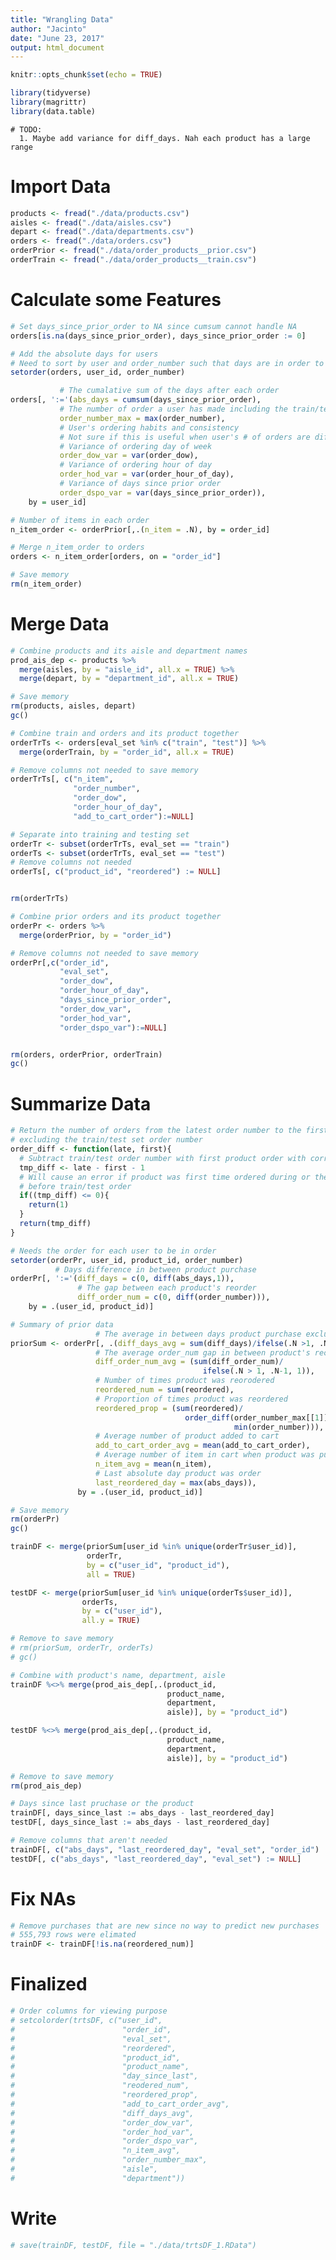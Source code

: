 ```yaml
---
title: "Wrangling Data"
author: "Jacinto"
date: "June 23, 2017"
output: html_document
---
```


```r
knitr::opts_chunk$set(echo = TRUE)
```

```r
library(tidyverse)
library(magrittr)
library(data.table)
```
```
# TODO:  
  1. Maybe add variance for diff_days. Nah each product has a large range

```



# Import Data  
```r
products <- fread("./data/products.csv")
aisles <- fread("./data/aisles.csv")
depart <- fread("./data/departments.csv")
orders <- fread("./data/orders.csv")
orderPrior <- fread("./data/order_products__prior.csv")
orderTrain <- fread("./data/order_products__train.csv")
```


# Calculate some Features  
```r
# Set days_since_prior_order to NA since cumsum cannot handle NA
orders[is.na(days_since_prior_order), days_since_prior_order := 0]

# Add the absolute days for users 
# Need to sort by user and order_number such that days are in order to be added
setorder(orders, user_id, order_number)

           # The cumalative sum of the days after each order 
orders[, ':='(abs_days = cumsum(days_since_prior_order),
           # The number of order a user has made including the train/test order
           order_number_max = max(order_number), 
           # User's ordering habits and consistency 
           # Not sure if this is useful when user's # of orders are different
           # Variance of ordering day of week
           order_dow_var = var(order_dow),
           # Variance of ordering hour of day  
           order_hod_var = var(order_hour_of_day),
           # Variance of days since prior order 
           order_dspo_var = var(days_since_prior_order)),
    by = user_id]

# Number of items in each order 
n_item_order <- orderPrior[,.(n_item = .N), by = order_id]

# Merge n_item_order to orders
orders <- n_item_order[orders, on = "order_id"]

# Save memory
rm(n_item_order)
```


# Merge Data
```r
# Combine products and its aisle and department names 
prod_ais_dep <- products %>%
  merge(aisles, by = "aisle_id", all.x = TRUE) %>% 
  merge(depart, by = "department_id", all.x = TRUE)

# Save memory 
rm(products, aisles, depart)
gc()
```

```r
# Combine train and orders and its product together
orderTrTs <- orders[eval_set %in% c("train", "test")] %>% 
  merge(orderTrain, by = "order_id", all.x = TRUE)

# Remove columns not needed to save memory
orderTrTs[, c("n_item",
              "order_number",
              "order_dow",
              "order_hour_of_day",
              "add_to_cart_order"):=NULL]

# Separate into training and testing set
orderTr <- subset(orderTrTs, eval_set == "train")
orderTs <- subset(orderTrTs, eval_set == "test")
# Remove columns not needed 
orderTs[, c("product_id", "reordered") := NULL]


rm(orderTrTs)

# Combine prior orders and its product together  
orderPr <- orders %>% 
  merge(orderPrior, by = "order_id")

# Remove columns not needed to save memory  
orderPr[,c("order_id", 
           "eval_set",
           "order_dow",
           "order_hour_of_day",
           "days_since_prior_order",
           "order_dow_var",
           "order_hod_var",
           "order_dspo_var"):=NULL]


rm(orders, orderPrior, orderTrain)
gc()
```


# Summarize Data
```r
# Return the number of orders from the latest order number to the first order
# excluding the train/test set order number 
order_diff <- function(late, first){
  # Subtract train/test order number with first product order with correction -1
  tmp_diff <- late - first - 1
  # Will cause an error if product was first time ordered during or the one
  # before train/test order
  if((tmp_diff) <= 0){
    return(1)
  }
  return(tmp_diff)
}
```

```r
# Needs the order for each user to be in order
setorder(orderPr, user_id, product_id, order_number)
          # Days difference in between product purchase
orderPr[, ':='(diff_days = c(0, diff(abs_days,1)),
               # The gap between each product's reorder
               diff_order_num = c(0, diff(order_number))), 
    by = .(user_id, product_id)]

# Summary of prior data
                   # The average in between days product purchase exclude 1st  
priorSum <- orderPr[, .(diff_days_avg = sum(diff_days)/ifelse(.N >1, .N-1, 1),
                   # The average order_num gap in between product's reorder
                   diff_order_num_avg = (sum(diff_order_num)/
                                           ifelse(.N > 1, .N-1, 1)),
                   # Number of times product was reorodered 
                   reordered_num = sum(reordered),
                   # Proportion of times product was reordered
                   reordered_prop = (sum(reordered)/
                                       order_diff(order_number_max[[1]],
                                                  min(order_number))),
                   # Average number of product added to cart
                   add_to_cart_order_avg = mean(add_to_cart_order),
                   # Average number of item in cart when product was purchased
                   n_item_avg = mean(n_item),
                   # Last absolute day product was order
                   last_reordered_day = max(abs_days)),
               by = .(user_id, product_id)]

# Save memory 
rm(orderPr)
gc()

trainDF <- merge(priorSum[user_id %in% unique(orderTr$user_id)], 
                 orderTr, 
                 by = c("user_id", "product_id"), 
                 all = TRUE)

testDF <- merge(priorSum[user_id %in% unique(orderTs$user_id)],
                orderTs,
                by = c("user_id"),
                all.y = TRUE)

# Remove to save memory
# rm(priorSum, orderTr, orderTs)
# gc()

# Combine with product's name, department, aisle 
trainDF %<>% merge(prod_ais_dep[,.(product_id, 
                                   product_name,
                                   department, 
                                   aisle)], by = "product_id")

testDF %<>% merge(prod_ais_dep[,.(product_id, 
                                   product_name,
                                   department, 
                                   aisle)], by = "product_id")

# Remove to save memory 
rm(prod_ais_dep)

# Days since last pruchase or the product
trainDF[, days_since_last := abs_days - last_reordered_day]
testDF[, days_since_last := abs_days - last_reordered_day]

# Remove columns that aren't needed
trainDF[, c("abs_days", "last_reordered_day", "eval_set", "order_id") := NULL]
testDF[, c("abs_days", "last_reordered_day", "eval_set") := NULL]
```

# Fix NAs
```r
# Remove purchases that are new since no way to predict new purchases
# 555,793 rows were elimated
trainDF <- trainDF[!is.na(reordered_num)]


```


# Finalized 
```r
# Order columns for viewing purpose  
# setcolorder(trtsDF, c("user_id",
#                        "order_id",
#                        "eval_set",
#                        "reordered",
#                        "product_id",
#                        "product_name",
#                        "day_since_last",
#                        "reodered_num",
#                        "reordered_prop",
#                        "add_to_cart_order_avg",
#                        "diff_days_avg",
#                        "order_dow_var",
#                        "order_hod_var",
#                        "order_dspo_var",
#                        "n_item_avg",
#                        "order_number_max",
#                        "aisle",
#                        "department"))
```




# Write
```r
# save(trainDF, testDF, file = "./data/trtsDF_1.RData")
```










































